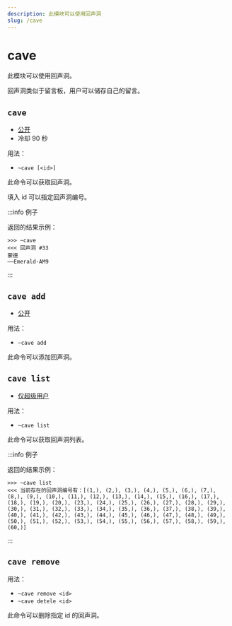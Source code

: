 ```yaml
---
description: 此模块可以使用回声洞
slug: /cave
---
```


# cave

此模块可以使用回声洞。

回声洞类似于留言板，用户可以储存自己的留言。

## `cave`

-   [公开](permissions)
-   冷却 90 秒

用法：

-   `~cave [<id>]`

此命令可以获取回声洞。

填入 id 可以指定回声洞编号。

:::info 例子

返回的结果示例：

```
>>> ~cave
<<< 回声洞 #33
蒙德
——Emerald-AM9
```

:::

## `cave add`

-   [公开](permissions)

用法：

-   `~cave add`

此命令可以添加回声洞。

## `cave list`

-   [仅超级用户](permissions)

用法：

-   `~cave list`

此命令可以获取回声洞列表。

:::info 例子

返回的结果示例：

```
>>> ~cave list
<<< 当前存在的回声洞编号有：[(1,), (2,), (3,), (4,), (5,), (6,), (7,), (8,), (9,), (10,), (11,), (12,), (13,), (14,), (15,), (16,), (17,), (18,), (19,), (20,), (23,), (24,), (25,), (26,), (27,), (28,), (29,), (30,), (31,), (32,), (33,), (34,), (35,), (36,), (37,), (38,), (39,), (40,), (41,), (42,), (43,), (44,), (45,), (46,), (47,), (48,), (49,), (50,), (51,), (52,), (53,), (54,), (55,), (56,), (57,), (58,), (59,), (60,)]
```

:::

## `cave remove`

用法：

-   `~cave remove <id>`
-   `~cave detele <id>`

此命令可以删除指定 id 的回声洞。
